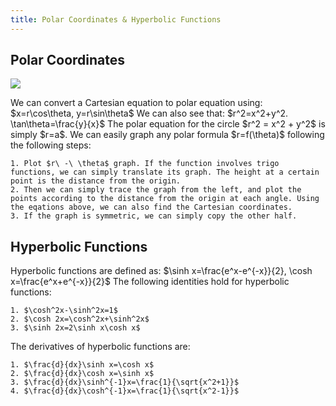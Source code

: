```yaml
---
title: Polar Coordinates & Hyperbolic Functions
---
```



## Polar Coordinates

![](././img/polar.jpg)


<Block variant="primary" title="Equations relating Rolar and Cartesian coordinates">
We can convert a Cartesian equation to polar equation using:
$x=r\cos\theta,     y=r\sin\theta$
We can also see that:
$r^2=x^2+y^2.     \tan\theta=\frac{y}{x}$
The polar equation for the circle $r^2 = x^2 + y^2$ is simply $r=a$.
</Block>



















<Block variant="knowledge" title="Graphing">
We can easily graph any polar formula $r=f(\theta)$ following the following steps:

    1. Plot $r\ -\ \theta$ graph. If the function involves trigo functions, we can simply translate its graph. The height at a certain point is the distance from the origin.
    2. Then we can simply trace the graph from the left, and plot the points according to the distance from the origin at each angle. Using the eqations above, we can also find the Cartesian coordinates.
    3. If the graph is symmetric, we can simply copy the other half.
</Block>



## Hyperbolic Functions


<Block variant="primary" title="Hyperbolic functions">
Hyperbolic functions are defined as:
$\sinh x=\frac{e^x-e^{-x}}{2},    \cosh x=\frac{e^x+e^{-x}}{2}$
</Block>


<Block variant="knowledge" title="Hyperbolic identities">
The following identities hold for hyperbolic functions:

    1. $\cosh^2x-\sinh^2x=1$
    2. $\cosh 2x=\cosh^2x+\sinh^2x$
    3. $\sinh 2x=2\sinh x\cosh x$
</Block>


<Block variant="knowledge" title="Derivatives of hyperbolic functions">
The derivatives of hyperbolic functions are:

    1. $\frac{d}{dx}\sinh x=\cosh x$
    2. $\frac{d}{dx}\cosh x=\sinh x$
    3. $\frac{d}{dx}\sinh^{-1}x=\frac{1}{\sqrt{x^2+1}}$
    4. $\frac{d}{dx}\cosh^{-1}x=\frac{1}{\sqrt{x^2-1}}$
</Block>